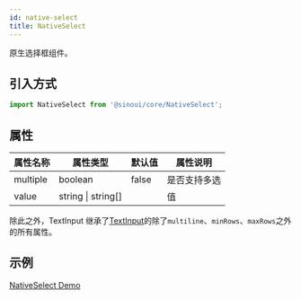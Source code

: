 ```yaml
---
id: native-select
title: NativeSelect
---
```


原生选择框组件。

## 引入方式

```ts
import NativeSelect from '@sinoui/core/NativeSelect';
```

## 属性

| 属性名称 | 属性类型           | 默认值 | 属性说明     |
| -------- | ------------------ | ------ | ------------ |
| multiple | boolean            | false  | 是否支持多选 |
| value    | string \| string[] |        | 值           |

除此之外，TextInput 继承了[TextInput](./text-input)的除了`multiline`、`minRows`、`maxRows`之外的所有属性。

## 示例

[NativeSelect Demo](../components/native-select)
